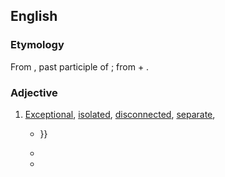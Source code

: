 ==English==

===Etymology===
From {{etyl|la|en}} {{m|la|abiūnctus}}, past participle of {{m|la|abiungō||remove, separate}}; from {{m|la|ab||of, from, by}} + {{m|la|iungō||join, connect, attach}}.

===Adjective===
{{en-adj}}

# {{lb|en|rare}} [[exceptional|Exceptional]], [[isolated]], [[disconnected]], [[separate]],
#* {{quote-book|year=1883|author=Isaac Taylor|title=Saturday Evening|publisher=J.P. Haven|page=270|passage=It is this power which leads on always from the less perfect, towards the more perfect; — from the accidental and '''abjunctive''', to the universal ; or from {{...}}}}
#* {{quote-book|year=1973|author=United States Congress. Senate. Committee on Labor and Public Welfare|title=Hearings, Reports and Prints of the Senate Committee on Labor and Public Welfare|publisher=U.S. G.P.O|page=268|passage=The therapeutic programs provided include chemotherapy, electroshock, Individual, group and family psychotherapy, '''abjunctive''' therapy, medical and nursing}}
#* {{quote-journal|year=1996|author=Cianchetti E; Legnini M; Ucchino S; Ricci A; Scipione P; Grossi S; Scotti U; Napolitano L|title=Gynecomastia (report)|journal=Annali italiani di chirurgia|page=499|passage=The authors present their experience concerning 47 patients: 27 were surgical treated with subcutaneous subtotal mastectomy and 18 had an '''abjunctive''' liposuction treatment with good results.}}
